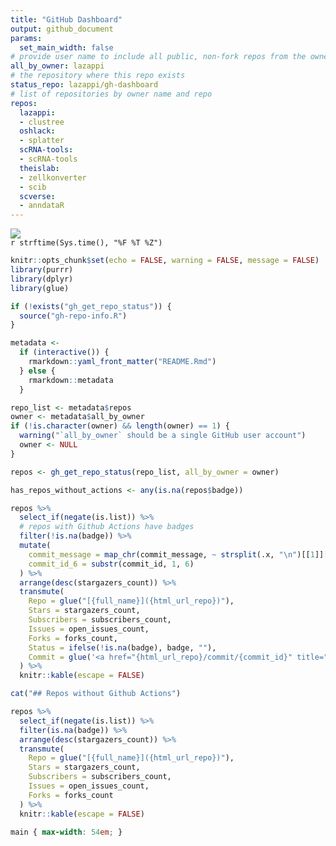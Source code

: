 ```yaml
---
title: "GitHub Dashboard"
output: github_document
params:
  set_main_width: false
# provide user name to include all public, non-fork repos from the owner
all_by_owner: lazappi
# the repository where this repo exists
status_repo: lazappi/gh-dashboard
# list of repositories by owner name and repo
repos:
  lazappi:
  - clustree
  oshlack:
  - splatter
  scRNA-tools:
  - scRNA-tools
  theislab:
  - zellkonverter
  - scib
  scverse:
  - anndataR
---
```


![](https://github.com/`r rmarkdown::metadata$status_repo`/workflows/Render%20Status/badge.svg)  
`r strftime(Sys.time(), "%F %T %Z")`

```r
knitr::opts_chunk$set(echo = FALSE, warning = FALSE, message = FALSE)
library(purrr)
library(dplyr)
library(glue)
```

```r
if (!exists("gh_get_repo_status")) {
  source("gh-repo-info.R")
}

metadata <- 
  if (interactive()) {
    rmarkdown::yaml_front_matter("README.Rmd") 
  } else {
    rmarkdown::metadata
  }

repo_list <- metadata$repos
owner <- metadata$all_by_owner
if (!is.character(owner) && length(owner) == 1) {
  warning("`all_by_owner` should be a single GitHub user account")
  owner <- NULL
}

repos <- gh_get_repo_status(repo_list, all_by_owner = owner)

has_repos_without_actions <- any(is.na(repos$badge))
```

```r
repos %>% 
  select_if(negate(is.list)) %>%
  # repos with Github Actions have badges
  filter(!is.na(badge)) %>%
  mutate(
    commit_message = map_chr(commit_message, ~ strsplit(.x, "\n")[[1]][1]),
    commit_id_6 = substr(commit_id, 1, 6)
  ) %>%
  arrange(desc(stargazers_count)) %>%
  transmute(
    Repo = glue("[{full_name}]({html_url_repo})"),
    Stars = stargazers_count,
    Subscribers = subscribers_count,
    Issues = open_issues_count,
    Forks = forks_count,
    Status = ifelse(!is.na(badge), badge, ""),
    Commit = glue('<a href="{html_url_repo}/commit/{commit_id}" title="{commit_message}">{commit_id_6}</a>')
  ) %>% 
  knitr::kable(escape = FALSE)
```

```r
cat("## Repos without Github Actions")

repos %>% 
  select_if(negate(is.list)) %>%
  filter(is.na(badge)) %>%
  arrange(desc(stargazers_count)) %>%
  transmute(
    Repo = glue("[{full_name}]({html_url_repo})"),
    Stars = stargazers_count,
    Subscribers = subscribers_count,
    Issues = open_issues_count,
    Forks = forks_count
  ) %>% 
  knitr::kable(escape = FALSE)
```

```css
main { max-width: 54em; }
```
